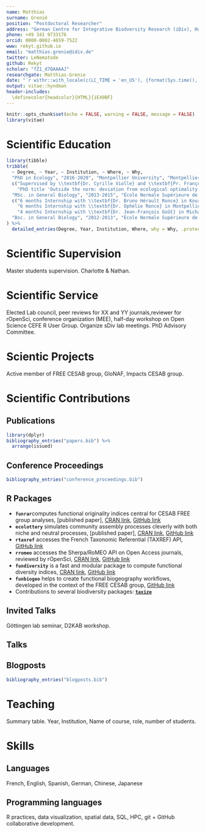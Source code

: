 ```yaml
---
name: Matthias
surname: Grenié
position: "Postdoctoral Researcher"
address: "German Centre for Integrative Biodversity Research (iDiv), Halle-Jena-Leipzig"
phone: +49 341 9733176
orcid: 0000-0002-4659-7522
www: rekyt.github.io
email: "matthias.grenie@idiv.de"
twitter: LeNematode
github: Rekyt
scholar: "fZ1_d7QAAAAJ"
researchgate: Matthias-Grenie
date: "`r withr::with_locale(c(LC_TIME = 'en_US'), {format(Sys.time(), '%B %Y')})`"
output: vitae::hyndman
header-includes:
  \definecolor{headcolor}{HTML}{1E49BF}
---
```


```r
knitr::opts_chunk$set(echo = FALSE, warning = FALSE, message = FALSE)
library(vitae)
```


# Scientific Education

```r
library(tibble)
tribble(
  ~ Degree, ~ Year, ~ Institution, ~ Where, ~ Why,
  "PhD in Ecology", "2016-2020", "Montpellier University", "Montpellier, France",
  c("Supervised by \\textbf{Dr. Cyrille Violle} and \\textbf{Pr. Françoiz Munoz}.",
    "PhD title 'Outside the norm: deviation from ecological optimality and functional originality'"),
  "MSc. in General Biology", "2013-2015", "École Normale Supérieure de Lyon", "Lyon, France",
  c("6 months Internship with \\textbf{Dr. Bruno Hérault Ronce} in Kourou, French Guiana, France",
    "6 months Internship with \\textbf{Dr. Ophélie Ronce} in Montpellier, France",
    "4 months Internship with \\textbf{Dr. Jean-François Goût} in Michael Lynch's lab in Bloomington, IN, USA"),
  "Bsc. in General Biology", "2012-2013", "École Normale Supérieure de Lyon", "Lyon, France", NULL
) %>% 
  detailed_entries(Degree, Year, Institution, Where, why = Why, .protect = FALSE)
```


# Scientific Supervision

Master students supervision. Charlotte & Nathan.


# Scientific Service

Elected Lab council, peer reviews for XX and YY journals,reviewer for rOpenSci, conference organization (MEE), half-day workshop on Open Science CEFE R User Group. Organize sDiv lab meetings. PhD Advisory Committee.


# Scientic Projects

Active member of FREE CESAB group, GloNAF, Impacts CESAB group.


# Scientific Contributions

## Publications

```r
library(dplyr)
bibliography_entries("papers.bib") %>%
  arrange(issued)
```

## Conference Proceedings

```r
bibliography_entries("conference_proceedings.bib")
```

## R Packages

* **`funrar`**computes functional originality indices central for CESAB FREE group analyses, [published paper], [CRAN link](https://cran.r-project.org/package=funrar), [GitHub link](https://github.com/Rekyt/funrar)
* **`ecolottery`** simulates community assembly processes cleverly with both niche and neutral processes, [published paper], [CRAN link](https://cran.r-project.org/package=ecolottery), [GitHub link](https://github.com/frmunoz/ecolottery)
* **`rtaxref`** accesses the French Taxonomic Referential (TAXREF) API, [GitHub link](https://github.com/Rekyt/rtaxref)
* **`rromeo`** accesses the Sherpa/RoMEO API on Open Access journals, reviewed by rOpenSci, [CRAN link](https://cran.r-project.org/package=rromeo), [GitHub link](https://github.com/ropensci/rromeo)
* **`fundiversity`** is a fast and modular package to compute functional diversity indices, [CRAN link](https://cran.r-project.org/package=fundiversity), [GitHub link](https://github.com/bisaloo/fundiversity)
* **`funbiogeo`** helps to create functional biogeography workflows, developed in the context of the FREE CESAB group, [GitHub link](https://github.com/FRBCesab/funbiogeo)
* Contributions to several biodiversity packages: [**`taxize`**](https://cran.r-project.org/package=taxize)

## Invited Talks

Göttingen lab seminar, D2KAB workshop.

## Talks

## Blogposts

```r
bibliography_entries("blogposts.bib")
```


# Teaching

Summary table. Year, Institution, Name of course, role, number of students.


# Skills

## Languages

French, English, Spanish, German, Chinese, Japanese

## Programming languages

R practices, data visualization, spatial data, SQL, HPC, git + GitHub collaborative development.

